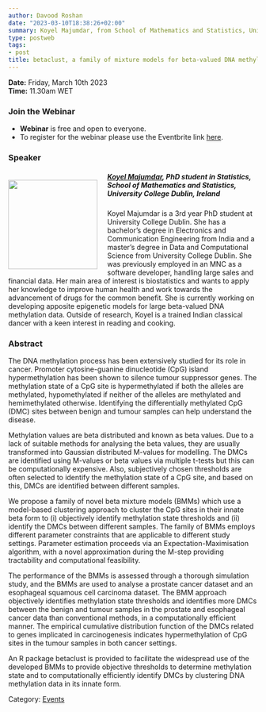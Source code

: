 ```yaml
---
author: Davood Roshan
date: "2023-03-10T18:38:26+02:00"
summary: Koyel Majumdar, from School of Mathematics and Statistics, University College Dublin, Ireland will talk about a family of novel beta mixture models with application in DNA methylation process.
type: postweb
tags:
- post
title: betaclust, a family of mixture models for beta-valued DNA methylation data
---
```

**Date:** Friday, March 10th 2023 <br>
**Time:** 11.30am WET <br>

### Join the Webinar

  - **Webinar** is free and open to everyone. 
  - To register for the webinar please use the Eventbrite link [here](https://www.eventbrite.ie/e/y-isa-webinar-day-statistics-in-medicine-tickets-545951665127).


### Speaker

##### <img src="/webinars/posts/image/pic_Koyel_Majumdar.png" width="180px" height="180px" align="left" style="margin:15px 20px 0px 0px"><a name="Rafael"></a> [Koyel Majumdar](https://www.linkedin.com/in/koyel-majumdar-0b261b154/?originalSubdomain=ie), PhD student in Statistics, School of Mathematics and Statistics, University College Dublin, Ireland

Koyel Majumdar is a 3rd year PhD student at University College Dublin. She has a bachelor's degree in Electronics and Communication Engineering from India and a master's degree in Data and Computational Science from University College Dublin. She was previously employed in an MNC as a software developer, handling large sales and financial data. Her main area of interest is biostatistics and wants to apply her knowledge to improve human health and work towards the advancement of drugs for the common benefit. She is currently working on developing apposite epigenetic models for large beta-valued DNA methylation data. Outside of research, Koyel is a trained Indian classical dancer with a keen interest in reading and cooking.


### Abstract

The DNA methylation process has been extensively studied for its role in cancer. Promoter cytosine-guanine dinucleotide (CpG) island hypermethylation has been shown to silence tumour suppressor genes. The methylation state of a CpG site is hypermethylated if both the alleles are methylated, hypomethylated if neither of the alleles are methylated and hemimethylated otherwise. Identifying the differentially methylated CpG (DMC) sites between benign and tumour samples can help understand the disease. 

Methylation values are beta distributed and known as beta values. Due to a lack of suitable methods for analysing the beta values, they are usually transformed into Gaussian distributed M-values for modelling. The DMCs are identified using M-values or beta values via multiple t-tests but this can be computationally expensive. Also, subjectively chosen thresholds are often selected to identify the methylation state of a CpG site, and based on this, DMCs are identified between different samples.

We propose a family of novel beta mixture models (BMMs) which use a model-based clustering approach to cluster the CpG sites in their innate beta form to (i) objectively identify methylation state thresholds and (ii) identify the DMCs between different samples. The family of BMMs employs different parameter constraints that are applicable to different study settings. Parameter estimation proceeds via an Expectation-Maximisation algorithm, with a novel approximation during the M-step providing tractability and computational feasibility.

The performance of the BMMs is assessed through a thorough simulation study, and the BMMs are used to analyse a prostate cancer dataset and an esophageal squamous cell carcinoma dataset. The BMM approach objectively identifies methylation state thresholds and identifies more DMCs between the benign and tumour samples in the prostate and esophageal cancer data than conventional methods, in a computationally efficient manner. The empirical cumulative distribution function of the DMCs related to genes implicated in carcinogenesis indicates hypermethylation of CpG sites in the tumour samples in both cancer settings.

An R package betaclust is provided to facilitate the widespread use of the developed BMMs to provide objective thresholds to determine methylation state and to computationally efficiently identify DMCs by clustering DNA methylation data in its innate form.


Category: [<u>Events</u>](/events/posts/2023-03-10-webinar_statsmedicine/)
